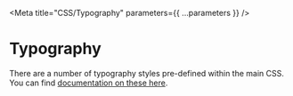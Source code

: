 
<Meta title="CSS/Typography" parameters={{ ...parameters }} />

# Typography

There are a number of typography styles pre-defined within the main CSS. You can find [documentation on these here](https://service-manual.ons.gov.uk/design-system/foundations/typography).
